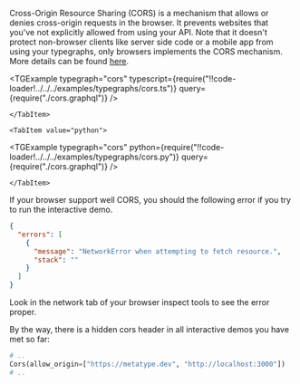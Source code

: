 
Cross-Origin Resource Sharing (CORS) is a mechanism that allows or denies cross-origin requests in the browser. It prevents websites that you've not explicitly allowed from using your API. Note that it doesn't protect non-browser clients like server side code or a mobile app from using your typegraphs, only browsers implements the CORS mechanism. More details can be found [here](https://developer.mozilla.org/en/docs/Web/HTTP/CORS).

<SDKTabs>
    <TabItem value="typescript">

<TGExample
  typegraph="cors"
  typescript={require("!!code-loader!../../../examples/typegraphs/cors.ts")}
  query={require("./cors.graphql")}
/>

    </TabItem>

    <TabItem value="python">

<TGExample
  typegraph="cors"
  python={require("!!code-loader!../../../examples/typegraphs/cors.py")}
  query={require("./cors.graphql")}
/>

    </TabItem>

</SDKTabs>

If your browser support well CORS, you should the following error if you try to run the interactive demo.

```json
{
  "errors": [
    {
      "message": "NetworkError when attempting to fetch resource.",
      "stack": ""
    }
  ]
}
```

Look in the network tab of your browser inspect tools to see the error proper.

By the way, there is a hidden cors header in all interactive demos you have met so far:

```python
# ..
Cors(allow_origin=["https://metatype.dev", "http://localhost:3000"])
# ..
```
